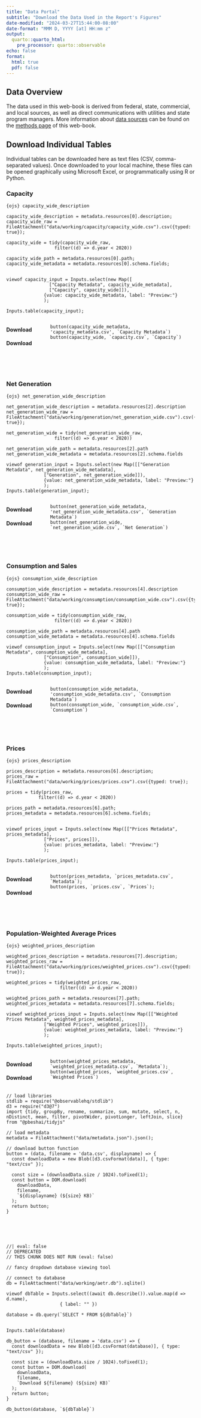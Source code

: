 ```yaml
---
title: "Data Portal"
subtitle: "Download the Data Used in the Report's Figures"
date-modified: "2024-03-27T15:44:00-08:00"
date-format: "MMM D, YYYY [at] HH:mm z"
output:
  quarto::quarto_html:
    pre_processor: quarto::observable
echo: false
format:
  html: true
  pdf: false
---
```



## Data Overview
The data used in this web-book is derived from federal, state, commercial, and local sources, as well as direct communications with utilities and state program managers. More information about [data sources](https://acep-uaf.github.io/ak-energy-statistics-2011_2021/) can be found on the [methods page](./methods.html) of this web-book.

## Download Individual Tables
Individual tables can be downloaded here as text files (CSV, comma-separated values). Once downloaded to your local machine, these files can be opened graphically using Microsoft Excel, or programmatically using R or Python. 


### Capacity
`{ojs} capacity_wide_description`

```ojs
capacity_wide_description = metadata.resources[0].description;
capacity_wide_raw = FileAttachment("data/working/capacity/capacity_wide.csv").csv({typed: true});

capacity_wide = tidy(capacity_wide_raw,
                  filter((d) => d.year < 2020))

capacity_wide_path = metadata.resources[0].path;
capacity_wide_metadata = metadata.resources[0].schema.fields;


viewof capacity_input = Inputs.select(new Map([
                ["Capacity Metadata", capacity_wide_metadata], 
                ["Capacity", capacity_wide]]), 
              {value: capacity_wide_metadata, label: "Preview:"}
              );

Inputs.table(capacity_input);

```

:::: {.columns}
::: {.column width="20%"}
#### Download
#### Download
:::
::: {.column width="80%"}
```ojs
button(capacity_wide_metadata, 'capacity_metadata.csv', `Capacity Metadata`)
button(capacity_wide, `capacity.csv`, `Capacity`)
```
:::
:::

<br>
<br>

### Net Generation
`{ojs} net_generation_wide_description `

```ojs
net_generation_wide_description = metadata.resources[2].description
net_generation_wide_raw = FileAttachment("data/working/generation/net_generation_wide.csv").csv({typed: true});

net_generation_wide = tidy(net_generation_wide_raw,
                  filter((d) => d.year < 2020))

net_generation_wide_path = metadata.resources[2].path
net_generation_wide_metadata = metadata.resources[2].schema.fields

viewof generation_input = Inputs.select(new Map([["Generation Metadata", net_generation_wide_metadata], 
              ["Generation", net_generation_wide]]), 
              {value: net_generation_wide_metadata, label: "Preview:"}
              );
Inputs.table(generation_input);

```

:::: {.columns}
::: {.column width="20%"}
#### Download
#### Download
:::
::: {.column width="80%"}
```ojs
button(net_generation_wide_metadata, 'net_generation_wide_metadata.csv', `Generation Metadata`)
button(net_generation_wide, `net_generation_wide.csv`, `Net Generation`)
```
:::
:::

<br>
<br>

### Consumption and Sales
`{ojs} consumption_wide_description`

```ojs
consumption_wide_description = metadata.resources[4].description
consumption_wide_raw = FileAttachment("data/working/consumption/consumption_wide.csv").csv({typed: true});

consumption_wide = tidy(consumption_wide_raw,
                  filter((d) => d.year < 2020))

consumption_wide_path = metadata.resources[4].path
consumption_wide_metadata = metadata.resources[4].schema.fields

viewof consumption_input = Inputs.select(new Map([["Consumption Metadata", consumption_wide_metadata], 
              ["Consumption", consumption_wide]]), 
              {value: consumption_wide_metadata, label: "Preview:"}
              );
Inputs.table(consumption_input);

```

:::: {.columns}
::: {.column width="20%"}
#### Download
#### Download
:::
::: {.column width="80%"}
```ojs
button(consumption_wide_metadata, 'consumption_wide_metadata.csv', `Consumption Metadata`)
button(consumption_wide, `consumption_wide.csv`, `Consumption`)

```
:::
:::

<br>
<br>


### Prices
`{ojs} prices_description `

```ojs
prices_description = metadata.resources[6].description;
prices_raw = FileAttachment("data/working/prices/prices.csv").csv({typed: true});

prices = tidy(prices_raw,
            filter((d) => d.year < 2020))

prices_path = metadata.resources[6].path;
prices_metadata = metadata.resources[6].schema.fields;


viewof prices_input = Inputs.select(new Map([["Prices Metadata", prices_metadata], 
              ["Prices", prices]]), 
              {value: prices_metadata, label: "Preview:"}
              );

Inputs.table(prices_input);

```

:::: {.columns}
::: {.column width="20%"}
#### Download
#### Download
:::
::: {.column width="80%"}
```ojs
button(prices_metadata, `prices_metadata.csv`, `Metadata`);
button(prices, `prices.csv`, `Prices`);
``` 
:::
:::

<br>
<br>

### Population-Weighted Average Prices
`{ojs} weighted_prices_description `

```ojs
weighted_prices_description = metadata.resources[7].description;
weighted_prices_raw = FileAttachment("data/working/prices/weighted_prices.csv").csv({typed: true});

weighted_prices = tidy(weighted_prices_raw,
                    filter((d) => d.year < 2020))

weighted_prices_path = metadata.resources[7].path;
weighted_prices_metadata = metadata.resources[7].schema.fields;

viewof weighted_prices_input = Inputs.select(new Map([["Weighted Prices Metadata", weighted_prices_metadata], 
              ["Weighted Prices", weighted_prices]]), 
              {value: weighted_prices_metadata, label: "Preview:"}
              );

Inputs.table(weighted_prices_input);

```

:::: {.columns}
::: {.column width="20%"}
#### Download
#### Download
:::
::: {.column width="80%"}
```ojs
button(weighted_prices_metadata, `weighted_prices_metadata.csv`, `Metadata`);
button(weighted_prices, `weighted_prices.csv`, `Weighted Prices`)
```
:::
:::




```ojs
// load libraries
stdlib = require("@observablehq/stdlib")
d3 = require("d3@7")
import {tidy, groupBy, rename, summarize, sum, mutate, select, n, nDistinct, mean, filter, pivotWider, pivotLonger, leftJoin, slice} from "@pbeshai/tidyjs"

// load metadata
metadata = FileAttachment("data/metadata.json").json();

```

```ojs
// download button function
button = (data, filename = 'data.csv', displayname) => {
  const downloadData = new Blob([d3.csvFormat(data)], { type: "text/csv" });

  const size = (downloadData.size / 1024).toFixed(1);
  const button = DOM.download(
    downloadData,
    filename,
    `${displayname} (${size} KB)`
  );
  return button;
}

```


<br>
<br>
<br>

```ojs
//| eval: false
// DEPRECATED
// THIS CHUNK DOES NOT RUN (eval: false)

// fancy dropdown database viewing tool

// connect to database
db = FileAttachment("data/working/aetr.db").sqlite()

viewof dbTable = Inputs.select((await db.describe()).value.map(d => d.name), 
                    { label: "" })

database = db.query(`SELECT * FROM ${dbTable}`)


Inputs.table(database)

db_button = (database, filename = 'data.csv') => {
  const downloadData = new Blob([d3.csvFormat(database)], { type: "text/csv" });

  const size = (downloadData.size / 1024).toFixed(1);
  const button = DOM.download(
    downloadData,
    filename,
    `Download ${filename} (${size} KB)`
  );
  return button;
}

db_button(database, `${dbTable}`)
```
